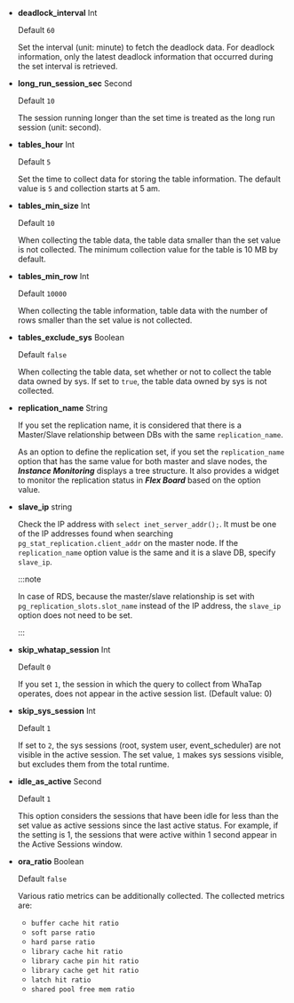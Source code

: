 <InDoc product ='mysql,mysql-v1'>

-   **deadlock_interval** <span class='type'>Int</span>

    Default `60`

    Set the interval (unit: minute) to fetch the deadlock data. For deadlock information, only the latest deadlock information that occurred during the set interval is retrieved.

</InDoc>

<Xclude product ='redis'>

-   **long_run_session_sec** <span class='type'>Second</span>

    Default `10`

    The session running longer than the set time is treated as the long run session (unit: second).

-   **tables_hour** <span class='type'>Int</span>

    Default `5`

    Set the time to collect data for storing the table information. The default value is `5` and collection starts at 5 am.

-   **tables_min_size** <span class='type'>Int</span>

    Default `10`

    When collecting the table data, the table data smaller than the set value is not collected. The minimum collection value for the table is 10 MB by default.

-   **tables_min_row** <span class='type'>Int</span>

    Default `10000`

    When collecting the table information, table data with the number of rows smaller than the set value is not collected.

</Xclude>

<InDoc product='oracle,tibero'>

-   **tables_exclude_sys** <span class='type'>Boolean</span>

    Default `false`

    When collecting the table data, set whether or not to collect the table data owned by sys. If set to `true`, the table data owned by sys is not collected.

</InDoc>

<Xclude product='cubrid,redis'>

-   **replication_name** <span class='type'>String</span>

    If you set the replication name, it is considered that there is a Master/Slave relationship between DBs with the same `replication_name`.

    As an option to define the replication set, if you set the `replication_name` option that has the same value for both master and slave nodes, the **_Instance Monitoring_** displays a tree structure. It also provides a widget to monitor the replication status in **_Flex Board_** based on the option value.

</Xclude>

<InDoc product='postgresql'>

-   **slave_ip** <span class='type'>string</span>

    Check the IP address with `select inet_server_addr();`. It must be one of the IP addresses found when searching `pg_stat_replication.client_addr` on the master node. If the `replication_name` option value is the same and it is a slave DB, specify `slave_ip`.

    :::note

    In case of RDS, because the master/slave relationship is set with `pg_replication_slots.slot_name` instead of the IP address, the `slave_ip` option does not need to be set.

    :::

</InDoc>

<Xclude product='cubrid,redis'>

-   **skip_whatap_session** <span class='type'>Int</span>

    Default `0`

    If you set `1`, the session in which the query to collect from WhaTap operates, does not appear in the active session list. (Default value: 0)

</Xclude>

<InDoc product='mysql,mysql-v1'>

-   **skip_sys_session** <span class='type'>Int</span>

    Default `1`

    If set to `2`, the sys sessions (root, system user, event_scheduler) are not visible in the active session. The set value, `1` makes sys sessions visible, but excludes them from the total runtime.

</InDoc>

<InDoc product='redis'>

-   **idle_as_active** <span class='type'>Second</span>

    Default `1`

    This option considers the sessions that have been idle for less than the set value as active sessions since the last active status. For example, if the setting is 1, the sessions that were active within 1 second appear in the Active Sessions window.

</InDoc>

<InDoc product='oracle'>

-   **ora_ratio** <span class='type'>Boolean</span>

    Default `false`

    Various ratio metrics can be additionally collected. The collected metrics are:

    -   `buffer cache hit ratio`
    -   `soft parse ratio`
    -   `hard parse ratio`
    -   `library cache hit ratio`
    -   `library cache pin hit ratio`
    -   `library cache get hit ratio`
    -   `latch hit ratio`
    -   `shared pool free mem ratio`

</InDoc>
